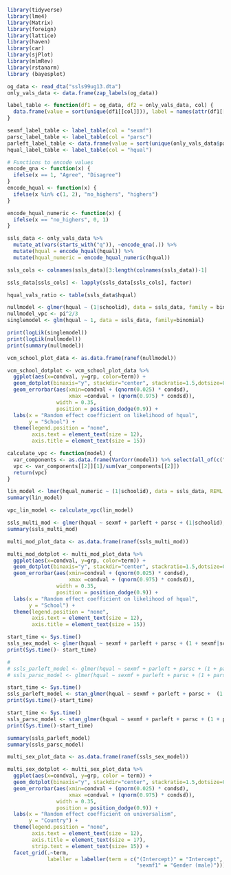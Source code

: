 ```r
library(tidyverse)
library(lme4)
library(Matrix)
library(foreign)
library(lattice)
library(haven)
library(car)
library(sjPlot)
library(mlmRev)
library(rstanarm)
library (bayesplot)
```

```r
og_data <- read_dta("ssls99ug13.dta")
only_vals_data <- data.frame(zap_labels(og_data))

label_table <- function(df1 = og_data, df2 = only_vals_data, col) {
  data.frame(value = sort(unique(df1[[col]])), label = names(attr(df1[[col]], "labels")))
}

sexmf_label_table <- label_table(col = "sexmf")
parsc_label_table <- label_table(col = "parsc")
parleft_label_table <- data.frame(value = sort(unique(only_vals_data$parleft)), label = names(attr(og_data$parleft, "labels"))[2:5])
hqual_label_table <- label_table(col = "hqual")

```

```r
# Functions to encode values
encode_qna <- function(x) {
  ifelse(x == 1, "Agree", "Disagree")
}
encode_hqual <- function(x) {
  ifelse(x %in% c(1, 2), "no_highers", "highers")
}

encode_hqual_numeric <- function(x) {
  ifelse(x == "no_highers", 0, 1)
}

ssls_data <- only_vals_data %>%
  mutate_at(vars(starts_with("q")), ~encode_qna(.)) %>%
  mutate(hqual = encode_hqual(hqual)) %>%
  mutate(hqual_numeric = encode_hqual_numeric(hqual))

ssls_cols <- colnames(ssls_data)[3:length(colnames(ssls_data))-1]

ssls_data[ssls_cols] <- lapply(ssls_data[ssls_cols], factor)

hqual_vals_ratio <- table(ssls_data$hqual)

```

```r
nullmodel <- glmer(hqual ~ (1|schoolid), data = ssls_data, family = binomial)
nullmodel_vpc <- pi^2/3
singlemodel <- glm(hqual ~ 1, data = ssls_data, family=binomial)

print(logLik(singlemodel))
print(logLik(nullmodel))
print(summary(nullmodel))

vcm_school_plot_data <- as.data.frame(ranef(nullmodel))

vcm_school_dotplot <- vcm_school_plot_data %>%
  ggplot(aes(x=condval, y=grp, color=term)) +
  geom_dotplot(binaxis="y", stackdir="center", stackratio=1.5,dotsize=0.5) +
  geom_errorbar(aes(xmin=condval + (qnorm(0.025) * condsd),
                    xmax =condval + (qnorm(0.975) * condsd)),
                width = 0.35,
                position = position_dodge(0.9)) +
  labs(x = "Random effect coefficient on likelihood of hqual",
       y = "School") +
  theme(legend.position = "none",
        axis.text = element_text(size = 12),
        axis.title = element_text(size = 15))

```


```r
calculate_vpc <- function(model) {
  var_components <- as.data.frame(VarCorr(model)) %>% select(all_of(c("grp", "vcov", "sdcor")))
  vpc <- var_components[[2]][1]/sum(var_components[[2]])
  return(vpc)
}

lin_model <- lmer(hqual_numeric ~ (1|schoolid), data = ssls_data, REML = FALSE)
summary(lin_model)

vpc_lin_model <- calculate_vpc(lin_model)

```

```r
ssls_multi_mod <- glmer(hqual ~ sexmf + parleft + parsc + (1|schoolid), data = ssls_data, family = binomial)
summary(ssls_multi_mod)

multi_mod_plot_data <- as.data.frame(ranef(ssls_multi_mod))

multi_mod_dotplot <- multi_mod_plot_data %>%
  ggplot(aes(x=condval, y=grp, color=term)) +
  geom_dotplot(binaxis="y", stackdir="center", stackratio=1.5,dotsize=0.5) +
  geom_errorbar(aes(xmin=condval + (qnorm(0.025) * condsd),
                    xmax =condval + (qnorm(0.975) * condsd)),
                width = 0.35,
                position = position_dodge(0.9)) +
  labs(x = "Random effect coefficient on likelihood of hqual",
       y = "School") +
  theme(legend.position = "none",
        axis.text = element_text(size = 12),
        axis.title = element_text(size = 15))

```

```r
start_time <- Sys.time()
ssls_sex_model <- glmer(hqual ~ sexmf + parleft + parsc + (1 + sexmf|schoolid), data = ssls_data, family = binomial)
print(Sys.time()- start_time)

# 
# ssls_parleft_model <- glmer(hqual ~ sexmf + parleft + parsc + (1 + parleft|schoolid), data = ssls_data, family = binomial, verbose = 1)
# ssls_parsc_model <- glmer(hqual ~ sexmf + parleft + parsc + (1 + parsc|schoolid), data = ssls_data, family = binomial, verbose = 1)
```


```r
start_time <- Sys.time()
ssls_parleft_model <- stan_glmer(hqual ~ sexmf + parleft + parsc +  (1 + parleft|schoolid), data = ssls_data, family = binomial, seed = 123)
print(Sys.time()-start_time)

start_time <- Sys.time()
ssls_parsc_model <- stan_glmer(hqual ~ sexmf + parleft + parsc + (1 + parsc|schoolid), data = ssls_data, family = binomial, seed = 123)
print(Sys.time()-start_time)

summary(ssls_parleft_model)
summary(ssls_parsc_model)
```


```r
multi_sex_plot_data <- as.data.frame(ranef(ssls_sex_model))

multi_sex_dotplot <- multi_sex_plot_data %>%
  ggplot(aes(x=condval, y=grp, color = term)) +
  geom_dotplot(binaxis="y", stackdir="center", stackratio=1.5,dotsize=0.5) +
  geom_errorbar(aes(xmin=condval + (qnorm(0.025) * condsd),
                    xmax =condval + (qnorm(0.975) * condsd)),
                width = 0.35,
                position = position_dodge(0.9)) +
  labs(x = "Random effect coefficient on universalism",
       y = "Country") +
  theme(legend.position = "none",
        axis.text = element_text(size = 12),
        axis.title = element_text(size = 17),
        strip.text = element_text(size= 15)) +
  facet_grid(.~term,
             labeller = labeller(term = c("(Intercept)" = "Intercept",
                                          "sexmf1" = "Gender (male)")))
```






